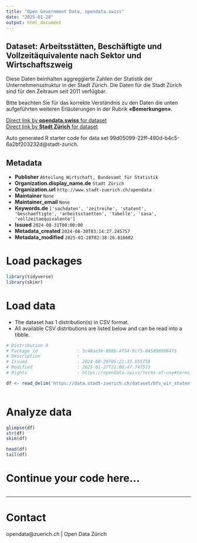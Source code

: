 ```yaml
---
title: "Open Government Data, opendata.swiss"
date: "2025-01-28"
output: html_document
---
```


## Dataset: Arbeitsstätten, Beschäftigte und Vollzeitäquivalente nach Sektor und Wirtschaftszweig


Diese Daten beinhalten aggreggierte Zahlen der Statistik der Unternehmensstruktur in der Stadt Zürich. Die Daten für die Stadt Zürich sind für den Zeitraum seit 2011 verfügbar.

Bitte beachten Sie für das korrekte Verständnis zu den Daten die unten aufgeführten weiteren Erläuterungen in der Rubrik **«Bemerkungen»**.



[Direct link by **opendata.swiss** for dataset](https://opendata.swiss/de/dataset/arbeitsstatten-beschaftigte-und-vollzeitaquivalente-nach-sektor-und-wirtschaftszweig)<br>
[Direct link by **Stadt Zürich** for dataset](https://data.stadt-zuerich.ch/dataset/bfs_wir_statent_ast_beschaeftigte_vza_sektor_jahr_od2551)

Auto generated R starter code for data set 99d05099-22ff-490d-b4c5-6a2bf203232d@stadt-zurich.

## Metadata

- **Publisher** `Abteilung Wirtschaft, Bundesamt für Statistik`
- **Organization.display_name.de** `Stadt Zürich`
- **Organization.url** `http://www.stadt-zuerich.ch/opendata`
- **Maintainer** `None`
- **Maintainer_email** `None`
- **Keywords.de** `['sachdaten', 'zeitreihe', 'statent', 'beschaeftigte', 'arbeitsstaetten', 'tabelle', 'sasa', 'vollzeitaequivalente']`
- **Issued** `2024-08-31T00:00:00`
- **Metadata_created** `2024-08-30T03:14:27.245757`
- **Metadata_modified** `2025-01-28T02:38:26.016602`


# Load packages

```r

library(tidyverse)
library(skimr)

```

# Load data

-   The dataset has 1 distribution(s) in CSV format.
-   All available CSV distributions are listed below and can be read into a tibble.

```r

# Distribution 0
# Package_id               : 3c48ae3e-008b-4f54-9cf5-845896986475
# Description              : 
# Issued                   : 2024-08-29T05:21:33.655758
# Modified                 : 2025-01-27T21:08:47.747573
# Rights                   : https://opendata.swiss/terms-of-use#terms_open

df <- read_delim('https://data.stadt-zuerich.ch/dataset/bfs_wir_statent_ast_beschaeftigte_vza_sektor_jahr_od2551/download/WIR255OD2551.csv')



```

# Analyze data

```r

glimpse(df)
str(df)
skim(df)

head(df)
tail(df)

```

# Continue your code here...

```r

```

------------------------------------------------------------------------

# Contact

opendata@zuerich.ch | Open Data Zürich
